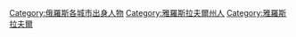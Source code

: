 {{Commonscat|People of Yaroslavl}}
[[Category:俄羅斯各城市出身人物|Category:俄羅斯各城市出身人物]]
[[Category:雅羅斯拉夫爾州人|Category:雅羅斯拉夫爾州人]]
[[Category:雅羅斯拉夫爾|Category:雅羅斯拉夫爾]]